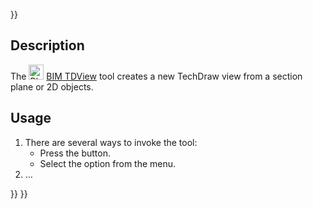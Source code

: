 <languages/>
{{UnfinishedDocu{{#translation:}}}}
<translate>

<!--T:1-->
{{Docnav
|[[BIM_TDPage|TDPage]]
|[[BIM_SetWPTop|SetWPTop]]
|[[BIM_Workbench|BIM]]
|IconR=BIM_TDPage.svg
|IconR=BIM_SetWPTop.svg
|IconC=Workbench_BIM.svg
}}

<!--T:2-->
{{GuiCommand
|Name=BIM TDView
|MenuLocation=Annotation → Insert view
|Workbenches=[[BIM_Workbench|BIM]]
|Shortcut=
|Version=1.0
|SeeAlso=
}}

== Description == <!--T:3-->

<!--T:4-->
The [[Image:BIM_TDView.svg|24px]] [[BIM_TDView|BIM TDView]] tool creates a new TechDraw view from a section plane or 2D objects.

==Usage== <!--T:5-->

<!--T:6-->
# There are several ways to invoke the tool:
#* Press the {{Button|[[Image:BIM_TDView.svg|16px]] [[BIM_TDView|Insert view]]}} button.
#* Select the {{MenuCommand|Annotation → [[Image:BIM_TDView.svg|16px]] Insert view}} option from the menu.
# …


<!--T:7-->
{{Docnav
|[[BIM_TDPage|TDPage]]
|[[BIM_SetWPTop|SetWPTop]]
|[[BIM_Workbench|BIM]]
|IconR=BIM_TDPage.svg
|IconR=BIM_SetWPTop.svg
|IconC=Workbench_BIM.svg
}}

</translate>
{{BIM_Tools_navi{{#translation:}}}}
{{Userdocnavi{{#translation:}}}}